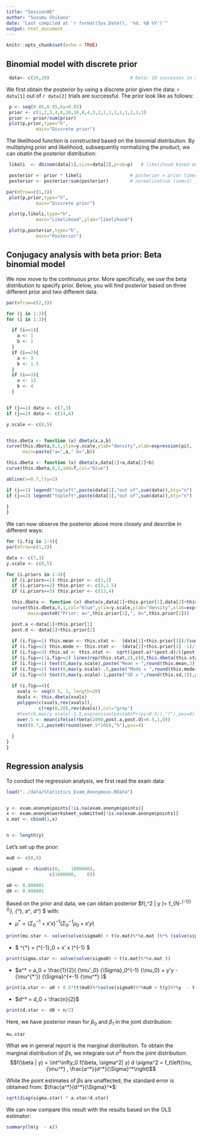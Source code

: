 ```yaml
---
title: "Session06"
author: "Susumu Shikano"
date: "Last compiled at `r format(Sys.Date(), '%d. %B %Y')`"
output: html_document
---
```


```r
knitr::opts_chunk$set(echo = TRUE)
```

## Binomial model with discrete prior

```r
 data<- c(10,20)                              # Data: 10 successes in 20 trials
```


We first obtain the posterior by using a discrete prior given the data: `r data[1]` out of `r data[2]` trials are successful. The prior look like as follows: 

```r
 p <- seq(0.05,0.95,by=0.05)
 prior <- c(1,2,3,4,8,10,10,8,4,3,2,1,1,1,1,1,1,1,1)
 prior <- prior/sum(prior)
 plot(p,prior,type="h",
           main="Discrete prior")

```

The likelihood function is constructed based on the binomial distribution. By multiplying prior and likelihood, subsequently normalizing the product, we can obatin the posterior distribution:


```r
 likeli  <- dbinom(data[1],size=data[2],prob=p)   # likelihood based on binomial distribution

 posterior <- prior * likeli                  # posterior = prior times likelihood
 posterior <- posterior/sum(posterior)        # normalization (sum=1)

par(mfrow=c(1,3))
 plot(p,prior,type="h",
           main="Discrete prior")

 plot(p,likeli,type="h",
           main="Likelihood",ylab="likelihood")

 plot(p,posterior,type="h",
           main="Posterior")


```



## Conjugacy analysis with beta prior: Beta binomial model

We now move to the continuous prior. More specifically, we use the beta distribution to specify prior. Below, you will find posterior based on three different prior and two different data.


```r
par(mfrow=c(2,3))

for (j in 1:2){
for (i in 1:3){

  if (i==1){
    a <- 1
    b <- 1
  }  
  if (i==2){
    a <- 3
    b <- 1.5
  }  
  if (i==3){
    a <- 13
    b <- 4
  }  


if (j==1) data <- c(7,3)
if (j==2) data <- c(14,6)

y.scale <- c(0,5)


this.dbeta <- function (x) dbeta(x,a,b)
curve(this.dbeta,0,1,ylim=y.scale,ylab="density",xlab=expression(pi),
      main=paste("a=",a," b=",b))

this.dbeta <- function (x) dbeta(x,data[1]+a,data[2]+b)
curve(this.dbeta,0,1,add=T,col="blue")

abline(v=0.7,lty=2)

if (j==1) legend("topleft",paste(data[1],"out of",sum(data)),bty="n")
if (j==2) legend("topleft",paste(data[1],"out of",sum(data)),bty="n")
  
}
}

```


We can now observe the posterior above more closely and describe in different ways:

```r
for (i.fig in 1:4){
par(mfrow=c(1,3))

data <- c(7,3)
y.scale <- c(0,5)

for (i.priors in 1:3){
  if (i.priors==1) this.prior <- c(1,1)
  if (i.priors==2) this.prior <- c(3,1.5)
  if (i.priors==3) this.prior <- c(13,4)

  this.dbeta <- function (x) dbeta(x,data[1]+this.prior[1],data[2]+this.prior[2])
  curve(this.dbeta,0,1,col="blue",ylim=y.scale,ylab="density",xlab=expression(pi),
        main=paste0("Prior: a=",this.prior[1],"; b=",this.prior[2]))

  post.a <-data[1]+this.prior[1]
  post.d <- data[2]+this.prior[2]
  
  if (i.fig==1) this.mean <- this.stat <-  (data[1]+this.prior[1])/(sum(this.prior)+sum(data))
  if (i.fig==2) this.mode <- this.stat <-  (data[1]+this.prior[1] -1)/(sum(this.prior)+sum(data)-2)
  if (i.fig==3) this.sd <- this.stat <-  sqrt((post.a)*(post.d)/((post.a + post.d + 1)*(post.a + post.d)^2))
  if (i.fig==1|i.fig==2) lines(rep(this.stat,2),c(0,this.dbeta(this.stat)),lty=2)
  if (i.fig>=1) text(0,max(y.scale),paste("Mean = ",round(this.mean,3)),pos=4)
  if (i.fig>=2) text(0,max(y.scale)-.5,paste("Mode = ",round(this.mode,3)),pos=4)
  if (i.fig>=3) text(0,max(y.scale)-1,paste("SD = ",round(this.sd,3)),pos=4)
  
  if (i.fig==4){
    xvals <- seq(0.5, 1, length=20)             
    dvals <- this.dbeta(xvals)                  
    polygon(c(xvals,rev(xvals)),
            c(rep(0,20),rev(dvals)),col="gray") 
    #text(0,max(y.scale)-1.5,expression(paste0(Pr(pi>0.5)),"?"),pos=4)
    over.5 <- mean(ifelse(rbeta(1000,post.a,post.d)>0.5,1,0))
    text(0.7,2,paste0(round(over.5*100),"%"),pos=4)
    
  }
}
}
```

## Regression analysis


To conduct the regression analysis, we first read the exam data:

```r
load("../data/Statistics_Exam_Anonymous.RData")


y <- exam.anonym$points[!is.na(exam.anonym$points)]
x <- exam.anonym$worksheet_submitted[!is.na(exam.anonym$points)]
x.mat <- cbind(1,x)


n <- length(y)

```


Let's set up the prior:

```r

mu0 <- c(0,0)

sigma0 <- rbind(c(0,    1000000),
                c(1000000,    0))

a0 <- 0.000001
d0 <- 0.000001
```


Based on the prior and data, we can obtain posterior $f(\beta,\sigma^2 | y )= f_{N-\Gamma^{-1}}({\mu^*}, {\Sigma^*}, a^*, d^*) $ with:

* $\mu^* = (\Sigma_0^{-1} + x' x )^{-1} ({\Sigma_0^{-1}} {\mu_0}  + x' y )$

```r
print(mu.star <- solve(solve(sigma0) + t(x.mat)%*%x.mat )%*% (solve(sigma0)%*%mu0 + t(x.mat)%*%y))

```


* $ \Sigma^{*} = (\Sigma^{-1}_0 + x' x )^{-1} $

```r
print(sigma.star <- solve(solve(sigma0) + t(x.mat)%*%x.mat ))

```

* $a^* = a_0 + \frac{1}{2}( {\mu'_0} {\Sigma}_0^{-1} {\mu_0} + y'y - {\mu^{*'}} {\Sigma}^{*-1} {\mu^*} )$

```r
print(a.star <- a0 + 0.5*(t(mu0)%*%solve(sigma0)%*%mu0 + t(y)%*%y  - t(mu.star) %*%solve(sigma.star)%*%mu.star))

```

* $d^* = d_0 + \frac{n}{2}$


```r
print(d.star <- d0 + n/2)

```

Here, we have posterior mean for $\beta_0$ and $\beta_1$ in the joint distribution:

```r
mu.star
```

What we in general report is the marginal distribution. To obtain the marginal distribution of $\beta$s, we integrate out $\sigma^2$ from the joint distribution: $$f(\beta | y) = \int^\infty_0 f(\beta, \sigma^2| y) d \sigma^2 =
   f_t\left(\nu, {\mu^*} , \frac{a^*}{d^*}{\Sigma}^*\right)$$


While the point estimates of $\beta$s are unaffected, the standard error is obtained from: $\frac{a^*}{d^*}{\Sigma}^*$:

```r
sqrt(diag(sigma.star) * a.star/d.star)
```

We can now compare this result with the results based on the OLS estimator:


```r
summary(lm(y  ~ x))
```


